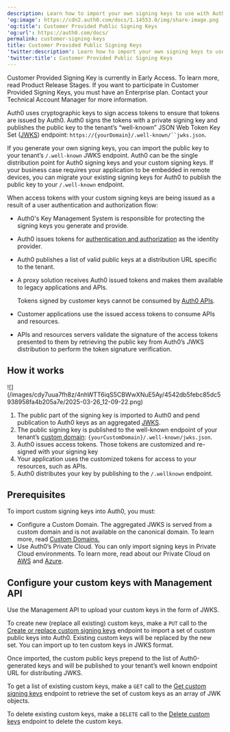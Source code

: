 ```yaml
---
description: Learn how to import your own signing keys to use with Auth0.
'og:image': https://cdn2.auth0.com/docs/1.14553.0/img/share-image.png
'og:title': Customer Provided Public Signing Keys
'og:url': https://auth0.com/docs/
permalink: customer-signing-keys
title: Customer Provided Public Signing Keys
'twitter:description': Learn how to import your own signing keys to use with Auth0.
'twitter:title': Customer Provided Public Signing Keys
---
```

<Warning>

Customer Provided Signing Key is currently in Early Access. To learn more, read Product Release Stages. If you want to participate in Customer Provided Signing Keys, you must have an Enterprise plan. Contact your Technical Account Manager for more information.

</Warning>

Auth0 uses cryptographic keys to sign <Tooltip tip="Access Token: Authorization credential, in the form of an opaque string or JWT, used to access an API." cta="View Glossary" href="/docs/glossary?term=access+tokens">access tokens</Tooltip> to ensure that tokens are issued by Auth0. Auth0 signs the tokens with a private signing key and publishes the public key to the tenant’s “well-known” <Tooltip tip="JSON Web Token (JWT): Standard ID Token format (and often Access Token format) used to represent claims securely between two parties." cta="View Glossary" href="/docs/glossary?term=JSON+Web+Token">JSON Web Token</Tooltip> Key Set ([JWKS](/docs/secure/tokens/json-web-tokens/json-web-key-sets)) endpoint: `https://{yourDomain}/.well-known/``jwks.json`.

If you generate your own signing keys, you can import the public key to your tenant’s `/.well-known` JWKS endpoint. Auth0 can be the single distribution point for Auth0 signing keys and your custom signing keys. If your business case requires your application to be embedded in remote devices, you can migrate your existing signing keys for Auth0 to publish the public key to your `/.well-known` endpoint.

When access tokens with your custom signing keys are being issued as a result of a user authentication and <Tooltip tip="Authorization Flow: Authorization grant (or workflow) specified in the OAuth 2.0 framework." cta="View Glossary" href="/docs/glossary?term=authorization+flow">authorization flow</Tooltip>:

* Auth0's Key Management System is responsible for protecting the signing keys you generate and provide.
* Auth0 issues tokens for [authentication and authorization](/docs/get-started/identity-fundamentals/authentication-and-authorization) as the <Tooltip tip="Identity Provider (IdP): Service that stores and manages digital identities." cta="View Glossary" href="/docs/glossary?term=identity+provider">identity provider</Tooltip>.
* Auth0 publishes a list of valid public keys at a distribution URL specific to the tenant.
* A proxy solution receives Auth0 issued tokens and makes them available to legacy applications and APIs.

  <Warning>

  Tokens signed by customer keys cannot be consumed by [Auth0 APIs](/docs/api).

  </Warning>
* Customer applications use the issued access tokens to consume APIs and resources.
* APIs and resources servers validate the signature of the access tokens presented to them by retrieving the public key from Auth0’s JWKS distribution to perform the token signature verification.

## How it works

<Frame>![](/images/cdy7uua7fh8z/4nhWTT6iqS5CBWwXNuE5Ay/4542db5febc85dc5938958fa4b205a7e/2025-03-26_12-09-22.png)</Frame>

1. The public part of the signing key is imported to Auth0 and pend publication to Auth0 keys as an aggregated [JWKS](/docs/secure/tokens/json-web-tokens/json-web-key-sets).
2. The public signing key is published to the well-known endpoint of your tenant’s [custom domain](/docs/customize/custom-domains): `{yourCustomDomain}/.well-known/jwks.json`.
3. Auth0 issues access tokens. Those tokens are customized and re-signed with your signing key
4. Your application uses the customized tokens for access to your resources, such as APIs.
5. Auth0 distributes your key by publishing to the `/.wellknown` endpoint.

## Prerequisites

To import custom signing keys into Auth0, you must:

* Configure a <Tooltip tip="Custom Domain: Third-party domain with a specialized, or vanity, name." cta="View Glossary" href="/docs/glossary?term=Custom+Domain">Custom Domain</Tooltip>. The aggregated JWKS is served from a custom domain and is not available on the canonical domain. To learn more, read [Custom Domains.](/docs/customize/custom-domains)
* Use Auth0’s Private Cloud. You can only import signing keys in Private Cloud environments. To learn more, read about our Private Cloud on [AWS](/docs/deploy-monitor/deploy-private-cloud/private-cloud-on-aws) and [Azure](/docs/deploy-monitor/deploy-private-cloud/private-cloud-on-azure).

## Configure your custom keys with Management API

Use the <Tooltip tip="Management API: A product to allow customers to perform administrative tasks." cta="View Glossary" href="/docs/glossary?term=Management+API">Management API</Tooltip> to upload your custom keys in the form of JWKS.

To create new (replace all existing) custom keys, make a `PUT` call to the [Create or replace custom signing keys](https://auth0.com/docs/api/management/v2/keys/put-custom-signing-keys) endpoint to import a set of custom public keys into Auth0. Existing custom keys will be replaced by the new set. You can import up to ten custom keys in JWKS format.

<Callout icon="file-lines" color="#0EA5E9" iconType="regular">

Once imported, the custom public keys prepend to the list of Auth0-generated keys and will be published to your tenant’s well known endpoint URL for distributing JWKS.

</Callout>

To get a list of existing custom keys, make a `GET` call to the [Get custom signing keys](https://auth0.com/docs/api/management/v2/keys/get-custom-signing-keys) endpoint to retrieve the set of custom keys as an array of JWK objects.

To delete existing custom keys, make a `DELETE` call to the [Delete custom keys](https://auth0.com/docs/api/management/v2/keys/delete-custom-signing-keys) endpoint to delete the custom keys.